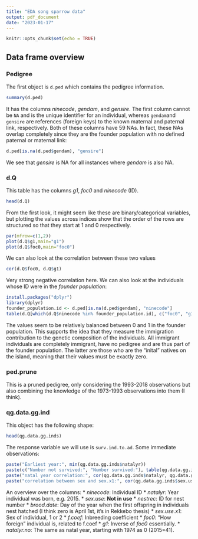 ```yaml
---
title: "EDA song sparrow data"
output: pdf_document
date: "2023-01-17"
---
```


```r
knitr::opts_chunk$set(echo = TRUE)
```

## Data frame overview

### Pedigree

The first object is `d.ped` which contains the pedigree information.

```r
summary(d.ped)
```

It has the columns *ninecode*, *gendam*, and *gensire*. The first column cannot be `NA` and is the unique identifier for an individual, whereas `gendam`and `gensire` are references (foreign keys) to the known maternal and paternal link, respectively. Both of these columns have 59 NAs. In fact, these NAs overlap completely since they are the founder population with no defined paternal or maternal link:

```r
d.ped[is.na(d.ped$gendam), "gensire"]
```

We see that *gensire* is NA for all instances where *gendam* is also NA.

### d.Q

This table has the columns *g1*, *foc0* and *ninecode* (ID).

```r
head(d.Q)
```

From the first look, it might seem like these are binary/categorical variables, but plotting the values across indices show that the order of the rows are structured so that they start at 1 and 0 respectively.

```r
par(mfrow=c(1,2))
plot(d.Q$g1,main="g1")
plot(d.Q$foc0,main="foc0")
```

We can also look at the correlation between these two values

```r
cor(d.Q$foc0, d.Q$g1)
```

Very strong negative correlation here. We can also look at the individuals whose ID were in the *founder population*:

```r
install.packages("dplyr")
library(dplyr)
founder_population.id <- d.ped[is.na(d.ped$gendam), "ninecode"]
table(d.Q[which(d.Q$ninecode %in% founder_population.id), c("foc0", "g1")])
```

The values seem to be relatively balanced between $0$ and $1$ in the founder population. This supports the idea that they measure the immigration contribution to the genetic composition of the individuals. All immigrant individuals are completely immigrant, have no pedigree and are thus part of the founder population. The latter are those who are the "inital" natives on the island, meaning that their values must be exactly zero.

### ped.prune
This is a pruned pedigree, only considering the 1993-2018 observations but also combining the knowledge of the 1973-1993 observations into them (I think).

### qg.data.gg.ind

This object has the following shape:
```r
head(qg.data.gg.inds)
``` 

The response variable we will use is `surv.ind.to.ad`. Some immediate observations:

```r
paste("Earliest year:", min(qg.data.gg.inds$natalyr))
paste(c("Number not survived:", "Number survived:"), table(qg.data.gg.inds$surv.ind.to.ad))
paste("natal year correlation:", cor(qg.data.gg.inds$natalyr, qg.data.gg.inds$natalyr.no))
paste("correlation between sex and sex.x1:", cor(qg.data.gg.inds$sex.use, qg.data.gg.inds$sex.use.x1))
```

An overview over the columns:
* *ninecode*: Individual ID
* *natalyr*: Year individual was born, e.g. 2015.
* *sex.use*: **Not in use**
* *nestrec*: ID for nest number
* *brood.date*: Day of the year when the first offspring in individuals nest hatched (I think zero is April 1st, it's in Rekkebo thesis)
* *sex.use.x1*: Sex of individual, 1 or 2
* *f.coef*: Inbreeding coefficient
* *foc0*: "How foreign" individual is, related to f.coef
* *g1*: Inverse of *foc0* essentially.
* *natalyr.no*: The same as natal year, starting with 1974 as 0 (2015=41).